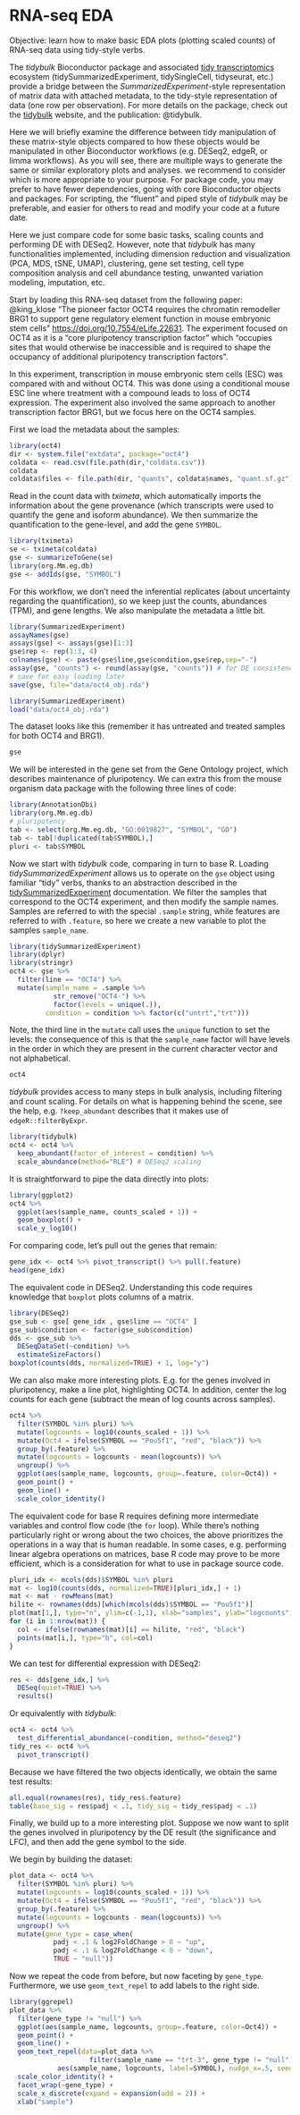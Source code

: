 # RNA-seq EDA

Objective: learn how to make basic EDA plots (plotting scaled counts)
of RNA-seq data using tidy-style verbs.

The *tidybulk* Bioconductor package and associated
[tidy transcriptomics](https://stemangiola.github.io/tidytranscriptomics/post/tidy-transcriptomics-manifesto/) 
ecosystem (tidySummarizedExperiment, tidySingleCell, tidyseurat, etc.)
provide a bridge between the *SummarizedExperiment*-style
representation of matrix data with attached metadata, to the
tidy-style representation of data (one row per observation).
For more details on the package, check out the 
[tidybulk](https://stemangiola.github.io/tidybulk/) 
website, and the publication: @tidybulk. 

Here we will briefly examine the difference between tidy manipulation
of these matrix-style objects compared to how these objects would be
manipulated in other Bioconductor workflows (e.g. DESeq2, edgeR, or
limma workflows). As you will see, there are multiple ways to generate
the same or similar exploratory plots and analyses.  we recommend to
consider which is more appropriate to your purpose. For package code,
you may prefer to have fewer dependencies, going with core
Bioconductor objects and packages. For scripting, the "fluent" and
piped style of *tidybulk* may be preferable, and easier for others to
read and modify your code at a future date.

Here we just compare code for some basic tasks, scaling counts and
performing DE with DESeq2. However, note that *tidybulk* has
many functionalities implemented, including dimension reduction and
visualization (PCA, MDS, tSNE, UMAP), clustering, gene set testing,
cell type composition analysis and cell abundance testing, unwanted
variation modeling, imputation, etc.

Start by loading this RNA-seq dataset from the following paper: 
@king_klose "The pioneer factor OCT4 requires the chromatin
remodeller BRG1 to support gene regulatory element function in mouse
embryonic stem cells" <https://doi.org/10.7554/eLife.22631>. The
experiment focused on OCT4 as it is a "core pluripotency transcription
factor" which "occupies sites that would otherwise be inaccessible and
is required to shape the occupancy of additional pluripotency
transcription factors".

In this experiment, transcription in mouse embryonic stem cells (ESC)
was compared with and without OCT4. This was done using a conditional
mouse ESC line where treatment with a compound leads to loss of OCT4
expression. The experiment also involved the same approach to another
transcription factor BRG1, but we focus here on the OCT4 samples.

First we load the metadata about the samples:

```r
library(oct4)
dir <- system.file("extdata", package="oct4")
coldata <- read.csv(file.path(dir,"coldata.csv"))
coldata
coldata$files <- file.path(dir, "quants", coldata$names, "quant.sf.gz")
```

Read in the count data with *tximeta*, which automatically imports the
information about the gene provenance (which transcripts were used to
quantify the gene and isoform abundance). We then summarize the
quantification to the gene-level, and add the gene `SYMBOL`.

```r
library(tximeta)
se <- tximeta(coldata)
gse <- summarizeToGene(se)
library(org.Mm.eg.db)
gse <- addIds(gse, "SYMBOL")
```

For this workflow, we don't need the inferential replicates (about
uncertainty regarding the quantification), so we keep just the counts,
abundances (TPM), and gene lengths. We also manipulate the metadata a
little bit.

```r
library(SummarizedExperiment)
assayNames(gse)
assays(gse) <- assays(gse)[1:3]
gse$rep <- rep(1:3, 4)
colnames(gse) <- paste(gse$line,gse$condition,gse$rep,sep="-")
assay(gse, "counts") <- round(assay(gse, "counts")) # for DE consistency
# save for easy loading later
save(gse, file="data/oct4_obj.rda")
```

```r
library(SummarizedExperiment)
load("data/oct4_obj.rda")
```

The dataset looks like this (remember it has untreated and treated
samples for both OCT4 and BRG1).

```r
gse
```

We will be interested in the gene set from the Gene Ontology project,
which describes maintenance of pluripotency. We can extra this from
the mouse organism data package with the following three lines of
code: 

```r
library(AnnotationDbi)
library(org.Mm.eg.db)
# pluripotency
tab <- select(org.Mm.eg.db, "GO:0019827", "SYMBOL", "GO")
tab <- tab[!duplicated(tab$SYMBOL),]
pluri <- tab$SYMBOL
```

Now we start with *tidybulk* code, comparing in turn to base R.
Loading *tidySummarizedExperiment* allows us to operate on the `gse`
object using familiar "tidy" verbs, thanks to an abstraction described
in the [tidySummarizedExperiment](https://stemangiola.github.io/tidySummarizedExperiment/)
documentation.
We filter the samples that correspond to the OCT4 experiment, and then
modify the sample names. Samples are referred to with the special
`.sample` string, while features are referred to with `.feature`, so
here we create a new variable to plot the samples `sample_name`.

```r
library(tidySummarizedExperiment)
library(dplyr)
library(stringr)
oct4 <- gse %>%
  filter(line == "OCT4") %>%
  mutate(sample_name = .sample %>%
           str_remove("OCT4-") %>%
           factor(levels = unique(.)),
         condition = condition %>% factor(c("untrt","trt")))
```

Note, the third line in the `mutate` call uses the `unique` function
to set the levels: the consequence of this is that the `sample_name`
factor will have levels in the order in which they are present in the
current character vector and not alphabetical.

```r
oct4
```

*tidybulk* provides access to many steps in bulk analysis, including
filtering and count scaling. For details on what is happening behind
the scene, see the help, e.g. `?keep_abundant` describes that it makes
use of `edgeR::filterByExpr`.

```r
library(tidybulk)
oct4 <- oct4 %>%
  keep_abundant(factor_of_interest = condition) %>%
  scale_abundance(method="RLE") # DESeq2 scaling
```

It is straightforward to pipe the data directly into plots:

```r
library(ggplot2)
oct4 %>%
  ggplot(aes(sample_name, counts_scaled + 1)) +
  geom_boxplot() +
  scale_y_log10()
```

For comparing code, let's pull out the genes that remain:

```r
gene_idx <- oct4 %>% pivot_transcript() %>% pull(.feature)
head(gene_idx)
```

The equivalent code in DESeq2. Understanding this code requires
knowledge that `boxplot` plots columns of a matrix.

```r
library(DESeq2)
gse_sub <- gse[ gene_idx , gse$line == "OCT4" ]
gse_sub$condition <- factor(gse_sub$condition)
dds <- gse_sub %>%
  DESeqDataSet(~condition) %>%
  estimateSizeFactors()
boxplot(counts(dds, normalized=TRUE) + 1, log="y")
```

We can also make more interesting plots. E.g. for the genes involved
in pluripotency, make a line plot, highlighting OCT4. In addition,
center the log counts for each gene (subtract the mean of log counts
across samples).

```r
oct4 %>%
  filter(SYMBOL %in% pluri) %>%
  mutate(logcounts = log10(counts_scaled + 1)) %>%
  mutate(Oct4 = ifelse(SYMBOL == "Pou5f1", "red", "black")) %>%
  group_by(.feature) %>%
  mutate(logcounts = logcounts - mean(logcounts)) %>%
  ungroup() %>%
  ggplot(aes(sample_name, logcounts, group=.feature, color=Oct4)) +
  geom_point() +
  geom_line() +
  scale_color_identity()
```

The equivalent code for base R requires defining more intermediate
variables and control flow code (the `for` loop). While there's
nothing particularly right or wrong about the two choices, the above
prioritizes the operations in a way that is human readable. In some
cases, e.g. performing linear algebra operations on matrices, base R
code may prove to be more efficient, which is a consideration for what
to use in package source code.

```r
pluri_idx <- mcols(dds)$SYMBOL %in% pluri
mat <- log10(counts(dds, normalized=TRUE)[pluri_idx,] + 1)
mat <- mat - rowMeans(mat)
hilite <- rownames(dds)[which(mcols(dds)$SYMBOL == "Pou5f1")]
plot(mat[1,], type="n", ylim=c(-1,1), xlab="samples", ylab="logcounts")
for (i in 1:nrow(mat)) {
  col <- ifelse(rownames(mat)[i] == hilite, "red", "black")
  points(mat[i,], type="b", col=col)
}
```

We can test for differential expression with DESeq2:

```r
res <- dds[gene_idx,] %>%
  DESeq(quiet=TRUE) %>%
  results()
```

Or equivalently with *tidybulk*:

```r
oct4 <- oct4 %>%
  test_differential_abundance(~condition, method="deseq2")
tidy_res <- oct4 %>%
  pivot_transcript()
```

Because we have filtered the two objects identically, we obtain the
same test results:

```r
all.equal(rownames(res), tidy_res$.feature)
table(base_sig = res$padj < .1, tidy_sig = tidy_res$padj < .1)
```

Finally, we build up to a more interesting plot. Suppose we now want
to split the genes involved in pluripotency by the DE result (the
significance and LFC), and then add the gene symbol to the side.

We begin by building the dataset:

```r
plot_data <- oct4 %>%
  filter(SYMBOL %in% pluri) %>%
  mutate(logcounts = log10(counts_scaled + 1)) %>%
  mutate(Oct4 = ifelse(SYMBOL == "Pou5f1", "red", "black")) %>%
  group_by(.feature) %>%
  mutate(logcounts = logcounts - mean(logcounts)) %>%
  ungroup() %>%
  mutate(gene_type = case_when(
           padj < .1 & log2FoldChange > 0 ~ "up",
           padj < .1 & log2FoldChange < 0 ~ "down",
           TRUE ~ "null"))
```

Now we repeat the code from before, but now faceting by
`gene_type`. Furthermore, we use `geom_text_repel` to add labels to
the right side.

```r
library(ggrepel)
plot_data %>%
  filter(gene_type != "null") %>%
  ggplot(aes(sample_name, logcounts, group=.feature, color=Oct4)) +
  geom_point() +
  geom_line() +
  geom_text_repel(data=plot_data %>%
                    filter(sample_name == "trt-3", gene_type != "null"),
            aes(sample_name, logcounts, label=SYMBOL), nudge_x=.5, seed=1) +
  scale_color_identity() +
  facet_wrap(~gene_type) +
  scale_x_discrete(expand = expansion(add = 2)) +
  xlab("sample")
```
